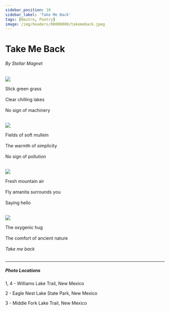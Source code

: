 ```yaml
---
sidebar_position: 10
sidebar_label: 'Take Me Back'
tags: [Nautre, Poetry]
image: /img/headers/00000000/takemeback.jpeg
---
```




# Take Me Back
###### By Stellar Magnet
<ImgUp className="img-up" />
<div class="header"><img src={Header} /></div>
<ImgDown className="img-down" />

<span class="poem">Slick green grass<br></br>
Clear chilling lakes<br></br>
No sign of machinery</span>
<br></br>

<ImgUp className="img-up" />
<div class="header"><img src={Hike4} /></div>
<ImgDown className="img-down" />

<span class="poem">Fields of soft mullein<br></br>
The warmth of simplicity<br></br>
No sign of pollution</span>
<br></br>

<ImgUp className="img-up" />
<div class="header"><img src={Hike1} /></div>
<ImgDown className="img-down" />

<span class="poem">Fresh mountain air<br></br>
Fly amanita surrounds you<br></br>
Saying hello</span>
<br></br>

<ImgUp className="img-up" />
<div class="header"><img src={Hike2} /></div>
<ImgDown className="img-down" />

<span class="poem">The oxygenic hug<br></br>
The comfort of ancient nature<br></br>
<i>Take me back</i></span>
<br></br>

---
##### Photo Locations
1, 4 - Williams Lake Trail, New Mexico

2 - Eagle Nest Lake State Park, New Mexico

3 - Middle Fork Lake Trail, New Mexico